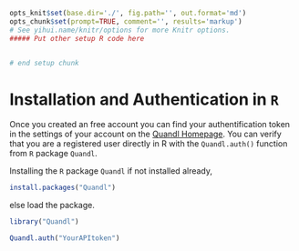 ```r
opts_knit$set(base.dir='./', fig.path='', out.format='md')
opts_chunk$set(prompt=TRUE, comment='', results='markup')
# See yihui.name/knitr/options for more Knitr options.
##### Put other setup R code here


# end setup chunk
```

# Installation and Authentication in `R`

Once you created an free account you can find your authentification token in the settings of your account on the 
[Quandl Homepage](https://www.quandl.com). You can verify that you are a registered user directly in R with the 
`Quandl.auth()` function from `R` package `Quandl`.

Installing the `R` package `Quandl` if not installed already,

```r
install.packages("Quandl")
```

else load the package.


```r
library("Quandl")
```

```r
Quandl.auth("YourAPItoken")
```